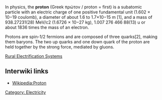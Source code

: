 In physics, the '''proton''' (Greek πρώτον / proton = first) is a subatomic particle with an electric charge of one positive fundamental unit (1.602 × 10−19 coulomb), a diameter of about 1.6 to 1.7×10−15 m [1], and a mass of 938.27231(28) MeV/c2 (1.6726 × 10−27 kg), 1.007 276 466 88(13) u or about 1836 times the mass of an electron.

Protons are spin-1/2 fermions and are composed of three quarks[2], making them baryons. The two up quarks and one down quark of the proton are held together by the strong force, mediated by gluons.

{{stub}}
[[Rural Electrification Systems]]
== Interwiki links ==

* [[Wikipedia:Proton]]

[[Category: Electricity]]